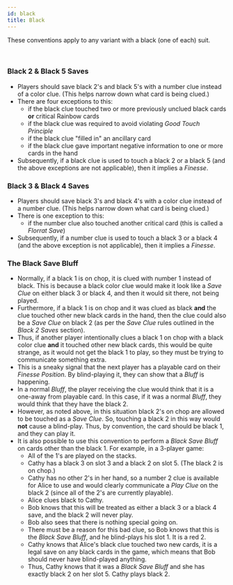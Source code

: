 ```yaml
---
id: black
title: Black
---
```



These conventions apply to any variant with a black (one of each) suit.

<br />

### Black 2 & Black 5 Saves

- Players should save black 2's and black 5's with a number clue instead of a color clue. (This helps narrow down what card is being clued.)
- There are four exceptions to this:
  - if the black clue touched two or more previously unclued black cards **or** critical Rainbow cards
  - if the black clue was required to avoid violating _Good Touch Principle_
  - if the black clue "filled in" an ancillary card
  - if the black clue gave important negative information to one or more cards in the hand
- Subsequently, if a black clue is used to touch a black 2 or a black 5 (and the above exceptions are not applicable), then it implies a _Finesse_.

### Black 3 & Black 4 Saves

- Players should save black 3's and black 4's with a color clue instead of a number clue. (This helps narrow down what card is being clued.)
- There is one exception to this:
  - if the number clue also touched another critical card (this is called a _Florrat Save_)
- Subsequently, if a number clue is used to touch a black 3 or a black 4 (and the above exception is not applicable), then it implies a _Finesse_.

### The Black Save Bluff

- Normally, if a black 1 is on chop, it is clued with number 1 instead of black. This is because a black color clue would make it look like a _Save Clue_ on either black 3 or black 4, and then it would sit there, not being played.
- Furthermore, if a black 1 is on chop and it was clued as black **and** the clue touched other new black cards in the hand, then the clue could also be a _Save Clue_ on black 2 (as per the _Save Clue_ rules outlined in the _Black 2 Saves_ section).
- Thus, if another player intentionally clues a black 1 on chop with a black color clue **and** it touched other new black cards, this would be quite strange, as it would not get the black 1 to play, so they must be trying to communicate something extra.
- This is a sneaky signal that the next player has a playable card on their _Finesse Position_. By blind-playing it, they can show that a _Bluff_ is happening.
- In a normal _Bluff_, the player receiving the clue would think that it is a one-away from playable card. In this case, if it was a normal _Bluff_, they would think that they have the black 2.
- However, as noted above, in this situation black 2's on chop are allowed to be touched as a _Save Clue_. So, touching a black 2 in this way would **not** cause a blind-play. Thus, by convention, the card should be black 1, and they can play it.
- It is also possible to use this convention to perform a _Black Save Bluff_ on cards other than the black 1. For example, in a 3-player game:
  - All of the 1's are played on the stacks.
  - Cathy has a black 3 on slot 3 and a black 2 on slot 5. (The black 2 is on chop.)
  - Cathy has no other 2's in her hand, so a number 2 clue is available for Alice to use and would clearly communicate a _Play Clue_ on the black 2 (since all of the 2's are currently playable).
  - Alice clues black to Cathy.
  - Bob knows that this will be treated as either a black 3 or a black 4 save, and the black 2 will never play.
  - Bob also sees that there is nothing special going on.
  - There must be a reason for this bad clue, so Bob knows that this is the _Black Save Bluff_, and he blind-plays his slot 1. It is a red 2.
  - Cathy knows that Alice's black clue touched two new cards, it is a legal save on any black cards in the game, which means that Bob should never have blind-played anything.
  - Thus, Cathy knows that it was a _Black Save Bluff_ and she has exactly black 2 on her slot 5. Cathy plays black 2.

<BlackSaveBluff />
